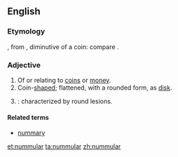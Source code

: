 ==English==

===Etymology===
{{etyl|la|en}} {{lena}} {{term|nummularius}}, from {{term|nummulus}}, diminutive of {{term|nummus}} a coin: compare {{etyl|fr|-}} {{term|nummulaire|lang=fr}}.

===Adjective===
{{en-adj}}
# Of or relating to [[coin]]s or [[money]].
# Coin-[[shaped]]; flattened, with a rounded form, as [[disk]].
# {{context|medicine|lang=en}}: characterized by round lesions. 

====Related terms====
*[[nummary]]

[[et:nummular]]
[[ta:nummular]]
[[zh:nummular]]